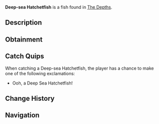 {{FishInfobox
|image          = Deep-sea Hatchetfish.png
|rarity         = Common
|sea            = First Sea
|location       = [[The Depths]]
|sublocation    = 
|sources        = Fishing Rod
|radar_location = 
|xp             = 20
|weather        = 
|time           = Night
|season         = 
|bait           = Seaweed
|base_weight    = 3.5
|base_value     = 35
|weight_range   = 3
|base_chance    = 100
|base_resil     = 90
}}
'''Deep-sea Hatchetfish''' is a {{Rarity|Common}} fish found in [[The Depths]].

== Description ==
{{Description|A small, silvery fish with sharp edges and glowing organs, resembling a metallic hatchet.|Bestiary Entry}}

== Obtainment ==
{{Description|Dwells during the Night, near steep underwater cliffs.|Bestiary Hint}}
{{Fish Availability|
The Depths
The Depths/Absolute Darkness
|top_rods      = 
Free Spirit Rod\266714.81\205809.05;
Leviathan's Fang Rod\264781.13\132509.03;
Trident Rod\256002.15\164849.16;
Azure Of Lagoon\254362.74\231544.25;
No-Life Rod\249642.58\236769.67;
Flimsy Rod\205475.01\180288.98;
Training Rod\230987.36\213510.35;
Magnet Rod\168134.12\148178.58;
Fast Rod\237977.99\237977.99;
Seraphic Rod\235837.58\235837.58;
Tempest Rod\233312.79\227527.58;
Challenger's Rod\226977.89\215865.09;
Ethereal Prism Rod\225156.65\12241.28;
Blazebringer Rod\223953.81\214584.54;
Astralhook Rod\223706.5\5013.95;
Rod Of The Forgotten Fang\222802.59\215352.87;
Rod Of The Depths\221735.28\196191.58;
Zeus Rod\220174.2\201287.66;
Rod Of The Exalted One\218904.74\142633.69;
Verdant Shear Rod\218068.26\201805.11;
Depthseeker Rod\215277.02\184117.77;
Avalanche Rod\213892.67\165536.64;
Volcanic Rod\211042.21\152882.66;
Steady Rod\113986.39\71454.44
|recommended   = Trident Rod
}}

== Catch Quips ==
When catching a Deep-sea Hatchetfish, the player has a chance to make one of the following exclamations:
* Ooh, a Deep Sea Hatchetfish!

== Change History ==
{{Change History|{{subst:Current Version}}}}

== Navigation ==
{{Fish Navbox|The Depths}}